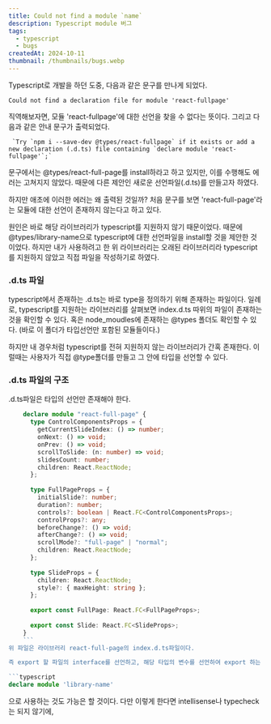 ```yaml
---
title: Could not find a module `name`
description: Typescript module 버그
tags:
  - typescript
  - bugs
createdAt: 2024-10-11
thumbnail: /thumbnails/bugs.webp
---
```


Typescript로 개발을 하던 도중, 다음과 같은 문구를 만나게 되었다.

```node
Could not find a declaration file for module 'react-fullpage'
```

직역해보자면, 모듈 'react-fullpage'에 대한 선언을 찾을 수 없다는 뜻이다. 그리고 다음과 같은 안내 문구가 출력되었다.

```
 `Try `npm i --save-dev @types/react-fullpage` if it exists or add a new declaration (.d.ts) file containing `declare module 'react-fullpage'`;`
```
문구에서는 @types/react-full-page를 install하라고 하고 있지만, 이를 수행해도 에러는 고쳐지지 않았다. 때문에 다른 제안인 새로운 선언파일(.d.ts)를 만들고자 하였다. 

하지만 애초에 이러한 에러는 왜 출력된 것일까? 처음 문구를 보면 'react-full-page'라는 모듈에 대한 선언이 존재하지 않는다고 하고 있다. 

원인은 바로 해당 라이브러리가 typescript를 지원하지 않기 때문이었다. 때문에 @types/library-name으로 typescript에 대한 선언파일을 install할 것을 제안한 것이었다. 하지만 내가 사용하려고 한 위 라이브러리는 오래된 라이브러리라 typescript를 지원하지 않았고 직접 파일을 작성하기로 하였다.


### .d.ts 파일

typescript에서 존재하는 .d.ts는 바로 type을 정의하기 위해 존재하는 파일이다. 일례로, typescript를 지원하는 라이브러리를 살펴보면 index.d.ts 따위의 파일이 존재하는 것을 확인할 수 있다. 혹은 node_moudles에 존재하는 @types 폴더도 확인할 수 있다. (바로 이 폴더가 타입선언만 포함된 모듈들이다.)

하지만 내 경우처럼 typescript를 전혀 지원하지 않는 라이브러리가 간혹 존재한다. 이럴때는 사용자가 직접 @type폴더를 만들고 그 안에 타입을 선언할 수 있다. 



### .d.ts 파일의 구조

.d.ts파일은 타입의 선언만 존재해야 한다. 

```typescript
    declare module "react-full-page" {
      type ControlComponentsProps = {
        getCurrentSlideIndex: () => number;
        onNext: () => void;
        onPrev: () => void;
        scrollToSlide: (n: number) => void;
        slidesCount: number;
        children: React.ReactNode;
      };
    
      type FullPageProps = {
        initialSlide?: number;
        duration?: number;
        controls?: boolean | React.FC<ControlComponentsProps>;
        controlProps?: any;
        beforeChange?: () => void;
        afterChange?: () => void;
        scrollMode?: "full-page" | "normal";
        children: React.ReactNode;
      };
    
      type SlideProps = {
        children: React.ReactNode;
        style?: { maxHeight: string };
      };
    
      export const FullPage: React.FC<FullPageProps>;
    
      export const Slide: React.FC<SlideProps>;
    }
    ```
위 파일은 라이브러리 react-full-page의 index.d.ts파일이다. 

즉 export 할 파일의 interface를 선언하고, 해당 타입의 변수를 선언하여 export 하는 방식이다. 물론 모듈의 모든 내용을 선언할 필요는 없고, 본인이 쓰고자 하는 부분만 쓰는것도 가능하다. 혹은 아예 이러한 선언을 하지 않고 

```typescript
declare module 'library-name'
```
으로 사용하는 것도 가능은 할 것이다. 다만 이렇게 한다면 intellisense나 typecheck는 되지 않기에, 